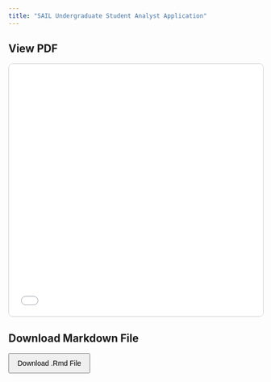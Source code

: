 ```yaml
---
title: "SAIL Undergraduate Student Analyst Application"
---
```


<h2>View PDF</h2>

<iframe src="attachments/SAIL-USA-2025-R.pdf" width="100%" height="500px" style="border: 1px solid #ccc; border-radius: 8px;">

</iframe>

<h2>Download Markdown File</h2>

<a href="attachments/SAIL-USA-2025 R.Rmd" download> <button style="padding: 10px 16px; font-size: 1em; cursor: pointer;"> Download .Rmd File </button> </a>
